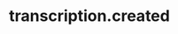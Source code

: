 ---
title: transcription.created
description: Payload definition for the webhook event `transcription.created`
openapi-schema: WebhookTranscriptionCreatedPayload
---